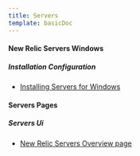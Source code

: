 ```yaml
---
title: Servers
template: basicDoc
---
```


#### New Relic Servers Windows

##### Installation Configuration

* [Installing Servers for Windows](/docs/servers/new-relic-servers-windows/installation-configuration/installing-servers-windows)

#### Servers Pages

##### Servers Ui

* [New Relic Servers Overview page](/docs/servers/servers-pages/servers-ui/new-relic-servers-overview-page)
